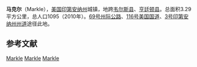 {{Infobox settlement
|name            = 马克尔
|official_name            = Markle, Indiana
|settlement_type          = 镇
|nickname                 = 
|motto                    =

<!-- Images -->
|image_skyline            = 
|imagesize                = 
|image_caption            = 
|image_flag               = 
|image_seal               =

<!-- Maps -->
|image_map = Huntington_County_Indiana_Incorporated_and_Unincorporated_areas_Markle_Highlighted.svg
|mapsize                  = 250px
|map_caption              = 所在位置
|image_map1               = 
|mapsize1                 = 
|map_caption1             =

<!-- Location -->
|subdivision_type         = 国家
|subdivision_name         = [[美国|美国]]
|subdivision_type1        = [[美国行政区划|州]]
|subdivision_name1        = [[印第安纳州|印第安纳州]]
|subdivision_type2        = [[县_(美国)|县]]
|subdivision_name2        = [[韦尔斯县|韦尔斯县]]、[[亨廷顿县|亨廷顿县]]
|subdivision_type3        = [[乡_(美国)|乡]]
|subdivision_name3        = [[罗克克里克乡_(印第安纳州韦尔斯县)|罗克克里克乡]]、[[罗克克里克乡_(印第安纳州亨廷顿县)|罗克克里克乡]]

<!-- Area -->
|area_footnotes           = <ref name ="Gazetteer files">{{cite web|title=US Gazetteer files 2010|url=http://www.census.gov/geo/www/gazetteer/files/Gaz_places_national.txt|publisher=[[United_States_Census_Bureau|United States Census Bureau]]|accessdate=2012-12-11|archive-url=https://www.webcitation.org/64vfLAeJ2?url=http://www.census.gov/geo/www/gazetteer/files/Gaz_places_national.txt|archive-date=2012-01-24|dead-url=yes}}</ref>
|unit_pref                = Imperial
|area_magnitude           = 
|area_land_km2            = 3.16
|area_water_km2           = 0.13
|area_total_km2           = 3.29
|area_total_sq_mi         = 1.27
|area_land_sq_mi          = 1.22
|area_water_sq_mi         = 0.05

<!-- Population -->
|population_as_of         = 2010年
|population_est           = 1095
|pop_est_as_of            = 2012年<ref name="2012 Pop Estimate">{{cite web|title=Population Estimates|url=http://www.census.gov/popest/data/cities/totals/2012/SUB-EST2012.html|publisher=[[United_States_Census_Bureau|United States Census Bureau]]|accessdate=2013-06-25|archive-url=https://www.webcitation.org/6HQu4Spqa?url=http://www.census.gov/popest/data/cities/totals/2012/SUB-EST2012.html|archive-date=2013-06-17|dead-url=yes}}</ref>
|population_footnotes     = 
|population_total         = 1095
|population_density_km2   = 346.5
|population_density_sq_mi = 897.5

<!-- General information -->
|timezone                 = [[North_American_Eastern_Time_Zone|Eastern (EST)]]
|utc_offset               = -5
|timezone_DST             = EDT
|utc_offset_DST           = -4
|elevation_footnotes      = 
|elevation_m              = 247
|elevation_ft             = 810
|coordinates_display      = inline,title
|coordinates_type         = region:US_type:city
|latd = 40 |latm = 49 |lats = 35 |latNS = N
|longd = 85 |longm = 20 |longs = 17 |longEW = W
|website                  = 
|footnotes                = 
}}
'''马克尔'''（Markle），[[美国|美国]][[印第安纳州|印第安纳州]]城镇，地跨[[韋爾斯縣_(印地安納州)|韦尔斯县]]、[[亨廷頓縣_(印地安納州)|亨廷顿县]]。总面积3.29平方公里，总人口1095（2010年）。[[69号州际公路|69号州际公路]]、[[116号美国国道|116号美国国道]]、[[3号印第安纳州州道|3号印第安纳州州道]]途径此地。

==参考文献==
{{reflist}}

{{印第安纳州亨廷顿县政区}}
{{印第安纳州韦尔斯县政区}}
[[Category:亨廷頓縣城鎮_(印第安納州)|Markle]]
[[Category:韋爾斯縣城鎮_(印第安納州)|Markle]]
[[Category:印第安納州城鎮|Markle]]